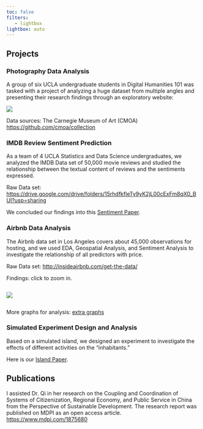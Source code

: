 ```yaml
---
toc: false
filters:
   - lightbox
lightbox: auto
---
```


## Projects

### Photography Data Analysis 

A group of six UCLA undergraduate students in Digital Humanities 101 was tasked with a project of analyzing a huge dataset from multiple angles and presenting their research findings through an exploratory website:

::: {}

[![](projects/photoproject.jpg)](https://photostorians.humspace.ucla.edu/)

:::

Data sources: The Carnegie Museum of Art (CMOA) [https://github.com/cmoa/collection](https://github.com/cmoa/collection)




### IMDB Review Sentiment Prediction

As a team of 4 UCLA Statistics and Data Science undergraduates, we analyzed the IMDB Data set of 50,000 movie reviews and studied the relationship between the textual content of reviews and the sentiments expressed. 

Raw Data set: [https://drive.google.com/drive/folders/15rhdfkfIeTy9yK2jL00cExFm8qX0_BUI?usp=sharing](https://drive.google.com/drive/folders/15rhdfkfIeTy9yK2jL00cExFm8qX0_BUI?usp=sharing)

We concluded our findings into this [Sentiment Paper](projects/Stats101C.pdf "Sentiment Paper"). 




### Airbnb Data Analysis

The Airbnb data set in Los Angeles covers about 45,000 observations for hosting, and we used EDA, Geospatial Analysis, and Sentiment Analysis to investigate the relationship of all predictors with price. 

Raw Data set: [http://insideairbnb.com/get-the-data/](http://insideairbnb.com/get-the-data/)

Findings: click to zoom in. 

::: {style="display: grid;grid-template-columns: repeat(auto-fill, minmax(500px, 1fr));grid-gap: 1em;"}

![](projects/airposter.jpg)

:::

More graphs for analysis: [extra graphs](projects/extra_graph.pdf "extra graphs")



### Simulated Experiment Design and Analysis

Based on a simulated island, we designed an experiment to investigate the effects of different activities on the “inhabitants.”

Here is our [Island Paper](projects/stats100b.pdf "Island Paper").




## Publications

I assisted Dr. Qi in her research on the Coupling and Coordination of Systems of Citizenization, Regional Economy, and Public Service in China from the Perspective of Sustainable Development. The research report was published on MDPI as an open access article. [https://www.mdpi.com/1875680](https://www.mdpi.com/1875680)


